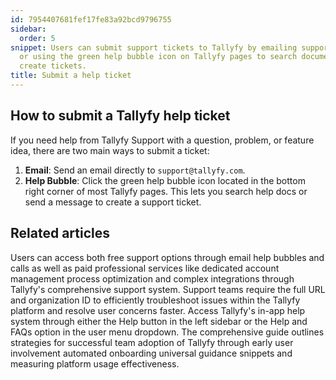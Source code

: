 ```yaml
---
id: 7954407681fef17fe83a92bcd9796755
sidebar:
  order: 5
snippet: Users can submit support tickets to Tallyfy by emailing support@tallyfy.com
  or using the green help bubble icon on Tallyfy pages to search documentation and
  create tickets.
title: Submit a help ticket
---
```


## How to submit a Tallyfy help ticket

If you need help from Tallyfy Support with a question, problem, or feature idea, there are two main ways to submit a ticket:

1.  **Email**: Send an email directly to `support@tallyfy.com`.
2.  **Help Bubble**: Click the green help bubble icon located in the bottom right corner of most Tallyfy pages. This lets you search help docs or send a message to create a support ticket.


## Related articles
<CardGrid>
<LinkTitleCard header="<b>Support > Contact Tallyfy support or engage in professional services</b>" href="/products/pro/miscellaneous/support/how-can-i-contact-tallyfys-support-team/" > Users can access both free support options through email help bubbles and calls as well as paid professional services like dedicated account management process optimization and complex integrations through Tallyfy's comprehensive support system. </LinkTitleCard>
<LinkTitleCard header="<b>Support > Provide necessary info to Tallyfy's support team</b>" href="/products/pro/miscellaneous/support/how-to-provide-necessary-info-to-tallyfy-support/" > Support teams require the full URL and organization ID to efficiently troubleshoot issues within the Tallyfy platform and resolve user concerns faster. </LinkTitleCard>
<LinkTitleCard header="<b>Support > In-app user guide</b>" href="/products/pro/miscellaneous/support/how-to-access-the-tallyfy-user-guide/" > Access Tallyfy's in-app help system through either the Help button in the left sidebar or the Help and FAQs option in the user menu dropdown. </LinkTitleCard>
<LinkTitleCard header="<b>Miscellaneous > Support</b>" href="/products/pro/miscellaneous/support/" > The comprehensive guide outlines strategies for successful team adoption of Tallyfy through early user involvement automated onboarding universal guidance snippets and measuring platform usage effectiveness. </LinkTitleCard>
</CardGrid>
